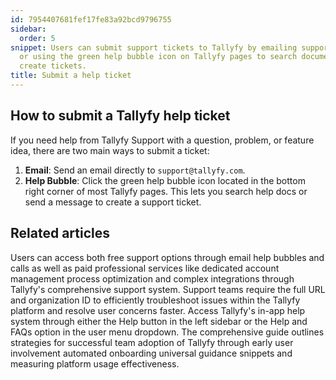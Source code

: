 ```yaml
---
id: 7954407681fef17fe83a92bcd9796755
sidebar:
  order: 5
snippet: Users can submit support tickets to Tallyfy by emailing support@tallyfy.com
  or using the green help bubble icon on Tallyfy pages to search documentation and
  create tickets.
title: Submit a help ticket
---
```


## How to submit a Tallyfy help ticket

If you need help from Tallyfy Support with a question, problem, or feature idea, there are two main ways to submit a ticket:

1.  **Email**: Send an email directly to `support@tallyfy.com`.
2.  **Help Bubble**: Click the green help bubble icon located in the bottom right corner of most Tallyfy pages. This lets you search help docs or send a message to create a support ticket.


## Related articles
<CardGrid>
<LinkTitleCard header="<b>Support > Contact Tallyfy support or engage in professional services</b>" href="/products/pro/miscellaneous/support/how-can-i-contact-tallyfys-support-team/" > Users can access both free support options through email help bubbles and calls as well as paid professional services like dedicated account management process optimization and complex integrations through Tallyfy's comprehensive support system. </LinkTitleCard>
<LinkTitleCard header="<b>Support > Provide necessary info to Tallyfy's support team</b>" href="/products/pro/miscellaneous/support/how-to-provide-necessary-info-to-tallyfy-support/" > Support teams require the full URL and organization ID to efficiently troubleshoot issues within the Tallyfy platform and resolve user concerns faster. </LinkTitleCard>
<LinkTitleCard header="<b>Support > In-app user guide</b>" href="/products/pro/miscellaneous/support/how-to-access-the-tallyfy-user-guide/" > Access Tallyfy's in-app help system through either the Help button in the left sidebar or the Help and FAQs option in the user menu dropdown. </LinkTitleCard>
<LinkTitleCard header="<b>Miscellaneous > Support</b>" href="/products/pro/miscellaneous/support/" > The comprehensive guide outlines strategies for successful team adoption of Tallyfy through early user involvement automated onboarding universal guidance snippets and measuring platform usage effectiveness. </LinkTitleCard>
</CardGrid>
